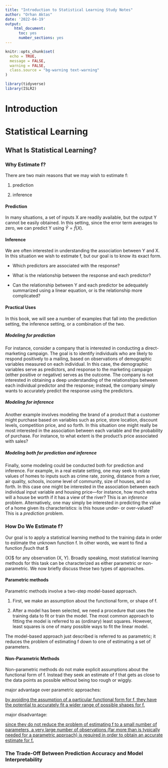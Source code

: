 ```yaml
---
title: "Introduction to Statistical Learning Study Notes"
author: "Orhan Aktas"
date: '2022-04-19'
output:   
    html_document:
      toc: yes
      number_sections: yes
---
```


```r
knitr::opts_chunk$set(
  echo = TRUE,
  message = FALSE,
  warning = FALSE,
  class.source = "bg-warning text-warning"
)
```

```r
library(tidyverse)
library(ISLR2)

```

# Introduction

# Statistical Learning

## What Is Statistical Learning?

### Why Estimate f?

There are two main reasons that we may wish to estimate f:

1.  prediction

2.  inference

#### Prediction

In many situations, a set of inputs X are readily available, but the output Y cannot be easily obtained. In this setting, since the error term averages to zero, we can predict Y using $\hat{Y} = \hat{f}(X)$.

#### Inference

We are often interested in understanding the association between Y and X. In this situation we wish to estimate f, but our goal is to know its exact form.

-   Which predictors are associated with the response?

-   What is the relationship between the response and each predictor?

-   Can the relationship between Y and each predictor be adequately summarized using a linear equation, or is the relationship more complicated?

#### Practical Uses

In this book, we will see a number of examples that fall into the prediction setting, the inference setting, or a combination of the two.

##### Modeling for prediction

For instance, consider a company that is interested in conducting a direct-marketing campaign. The goal is to identify individuals who are likely to respond positively to a mailing, based on observations of demographic variables measured on each individual. In this case, the demographic variables serve as predictors, and response to the marketing campaign (either positive or negative) serves as the outcome. The company is not interested in obtaining a deep understanding of the relationships between each individual predictor and the response; instead, the company simply wants to accurately predict the response using the predictors.

##### Modeling for inference

Another example involves modeling the brand of a product that a customer might purchase based on variables such as price, store location, discount levels, competition price, and so forth. In this situation one might really be most interested in the association between each variable and the probability of purchase. For instance, to what extent is the product's price associated with sales?

##### Modeling both for prediction and inference

Finally, some modeling could be conducted both for prediction and inference. For example, in a real estate setting, one may seek to relate values of homes to inputs such as crime rate, zoning, distance from a river, air quality, schools, income level of community, size of houses, and so forth. In this case one might be interested in the association between each individual input variable and housing price---for instance, how much extra will a house be worth if it has a view of the river? This is an *inference* problem. Alternatively, one may simply be interested in predicting the value of a home given its characteristics: is this house under- or over-valued? This is a *prediction* problem.

### How Do We Estimate f?

Our goal is to apply a statistical learning method to the training data in order to estimate the unknown function f. In other words, we want to find a function $\hat{f}$such that $\hat{Y} 

\sim

 \hat{f}(X)$ for any observation (X, Y). Broadly speaking, most statistical learning methods for this task can be characterized as either parametric or non-parametric. We now briefly discuss these two types of approaches.

#### Parametric methods

Parametric methods involve a two-step model-based approach.

1.  First, we make an assumption about the functional form, or shape of f.

2.  After a model has been selected, we need a procedure that uses the training data to fit or train the model. The most common approach to fitting the model is referred to as (ordinary) least squares. However, least squares is one of many possible ways to fit the linear model.

The model-based approach just described is referred to as parametric; it reduces the problem of estimating f down to one of estimating a set of parameters.

#### Non-Parametric Methods

Non-parametric methods do not make explicit assumptions about the functional form of f. Instead they seek an estimate of f that gets as close to the data points as possible without being too rough or wiggly.

major advantage over parametric approaches:

| [by avoiding the assumption of a particular functional form for f, they have the potential to accurately fit a wider range of possible shapes for f.]{.underline}

major disadvantage:

| [since they do not reduce the problem of estimating f to a small number of parameters, a very large number of observations (far more than is typically needed for a parametric approach) is required in order to obtain an accurate estimate for f.]{.underline}

### The Trade-Off Between Prediction Accuracy and Model Interpretability
